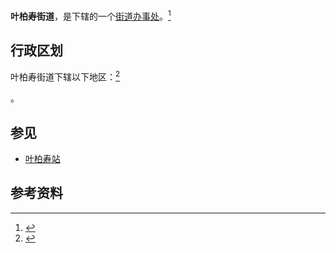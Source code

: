 {{中国乡级行政区
|景观照片文件名 = CR Yebaishou Station.JPG
|景观照片描述 = [[叶柏寿站|叶柏寿火车站]]
|汉语拼音 = Yèbǎishòu
|其他语言 = 
|其他语言名称 = 
|旧称 = 
|地名出处 = 由“夜不收”演化而来
|位置图文件名 = 
|位置图描述 = 
|自定义图片= 
|建置时间 = 
|政府驻地 = 
|毗邻 = 
|总面积 = 
|总人口 = 
|总人口年份 = 
|户籍人口 = 
|户籍人口年份 = 
|常住人口 = 
|常住人口年份 = 
|人口密度 = 
|GDP = 
|GDP年份 = 
|邮政编码 = 
|电话区号 = 421
|官方网站 = 
|网站名称 = 
|21/13/22/001/000}}

'''叶柏寿街道'''，是{{PRC admin/fullname|21/13/22/001/000|3}}下辖的一个[[街道办事处|街道办事处]]。<ref>{{PRC admin/ref sgc|{{PRC admin/parent|21/13/22/001/000}}}}</ref>

== 行政区划 ==

叶柏寿街道下辖以下地区：<ref>{{PRC admin/ref sgc|21/13/22/001/000}}</ref>

{{PRC admin/children|21/13/22/001/000}}。

==参见==
*[[叶柏寿站|叶柏寿站]]

== 参考资料 ==

{{reflist}}

{{辽宁行政区划小作品}}
{{PRC admin/navcat|21/13/22/001/000}}